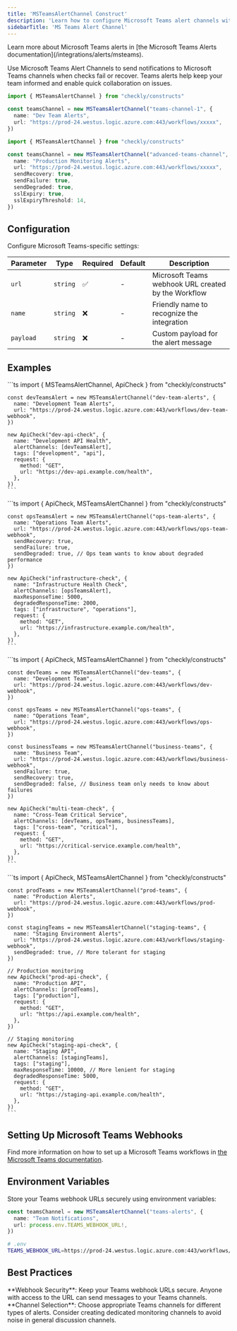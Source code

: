 ```yaml
---
title: 'MSTeamsAlertChannel Construct'
description: 'Learn how to configure Microsoft Teams alert channels with the Checkly CLI.'
sidebarTitle: 'MS Teams Alert Channel'
---
```



<Tip>
Learn more about Microsoft Teams alerts in [the Microsoft Teams Alerts documentation](/integrations/alerts/msteams).
</Tip>

Use Microsoft Teams Alert Channels to send notifications to Microsoft Teams channels when checks fail or recover. Teams alerts help keep your team informed and enable quick collaboration on issues.

<CodeGroup>

```ts Basic Example
import { MSTeamsAlertChannel } from "checkly/constructs"

const teamsChannel = new MSTeamsAlertChannel("teams-channel-1", {
  name: "Dev Team Alerts",
  url: "https://prod-24.westus.logic.azure.com:443/workflows/xxxxx",
})
```

```ts Advanced Example
import { MSTeamsAlertChannel } from "checkly/constructs"

const teamsChannel = new MSTeamsAlertChannel("advanced-teams-channel", {
  name: "Production Monitoring Alerts",
  url: "https://prod-24.westus.logic.azure.com:443/workflows/xxxxx",
  sendRecovery: true,
  sendFailure: true,
  sendDegraded: true,
  sslExpiry: true,
  sslExpiryThreshold: 14,
})
```

</CodeGroup>

## Configuration

<Tabs>
  <Tab title="Microsoft Teams Alert Channel">

Configure Microsoft Teams-specific settings:

| Parameter | Type | Required | Default | Description |
|-----------|------|----------|---------|-------------|
| `url` | `string` | ✅ | - | Microsoft Teams webhook URL created by the Workflow |
| `name` | `string` | ❌ | - | Friendly name to recognize the integration |
| `payload` | `string` | ❌ | - | Custom payload for the alert message |

</Tab>

<Tab title="General Alert Channel">

  <AlertChannelOptionsTable />

</Tab>
</Tabs>

## Examples

<Tabs>
  <Tab title="Development Team">
    ```ts
    import { MSTeamsAlertChannel, ApiCheck } from "checkly/constructs"

    const devTeamsAlert = new MSTeamsAlertChannel("dev-team-alerts", {
      name: "Development Team Alerts",
      url: "https://prod-24.westus.logic.azure.com:443/workflows/dev-team-webhook",
    })

    new ApiCheck("dev-api-check", {
      name: "Development API Health",
      alertChannels: [devTeamsAlert],
      tags: ["development", "api"],
      request: {
        method: "GET",
        url: "https://dev-api.example.com/health",
      },
    })
    ```
  </Tab>

  <Tab title="Operations Team">
    ```ts
    import { ApiCheck, MSTeamsAlertChannel } from "checkly/constructs"

    const opsTeamsAlert = new MSTeamsAlertChannel("ops-team-alerts", {
      name: "Operations Team Alerts",
      url: "https://prod-24.westus.logic.azure.com:443/workflows/ops-team-webhook",
      sendRecovery: true,
      sendFailure: true,
      sendDegraded: true, // Ops team wants to know about degraded performance
    })

    new ApiCheck("infrastructure-check", {
      name: "Infrastructure Health Check",
      alertChannels: [opsTeamsAlert],
      maxResponseTime: 5000,
      degradedResponseTime: 2000,
      tags: ["infrastructure", "operations"],
      request: {
        method: "GET",
        url: "https://infrastructure.example.com/health",
      },
    })
    ```
  </Tab>

  <Tab title="Multi-Team Notifications">
    ```ts
    import { ApiCheck, MSTeamsAlertChannel } from "checkly/constructs"

    const devTeams = new MSTeamsAlertChannel("dev-teams", {
      name: "Development Team",
      url: "https://prod-24.westus.logic.azure.com:443/workflows/dev-webhook",
    })

    const opsTeams = new MSTeamsAlertChannel("ops-teams", {
      name: "Operations Team",
      url: "https://prod-24.westus.logic.azure.com:443/workflows/ops-webhook",
    })

    const businessTeams = new MSTeamsAlertChannel("business-teams", {
      name: "Business Team",
      url: "https://prod-24.westus.logic.azure.com:443/workflows/business-webhook",
      sendFailure: true,
      sendRecovery: true,
      sendDegraded: false, // Business team only needs to know about failures
    })

    new ApiCheck("multi-team-check", {
      name: "Cross-Team Critical Service",
      alertChannels: [devTeams, opsTeams, businessTeams],
      tags: ["cross-team", "critical"],
      request: {
        method: "GET",
        url: "https://critical-service.example.com/health",
      },
    })
    ```
  </Tab>

  <Tab title="Environment-Specific">
    ```ts
    import { ApiCheck, MSTeamsAlertChannel } from "checkly/constructs"

    const prodTeams = new MSTeamsAlertChannel("prod-teams", {
      name: "Production Alerts",
      url: "https://prod-24.westus.logic.azure.com:443/workflows/prod-webhook",
    })

    const stagingTeams = new MSTeamsAlertChannel("staging-teams", {
      name: "Staging Environment Alerts",
      url: "https://prod-24.westus.logic.azure.com:443/workflows/staging-webhook",
      sendDegraded: true, // More tolerant for staging
    })

    // Production monitoring
    new ApiCheck("prod-api-check", {
      name: "Production API",
      alertChannels: [prodTeams],
      tags: ["production"],
      request: {
        method: "GET",
        url: "https://api.example.com/health",
      },
    })

    // Staging monitoring
    new ApiCheck("staging-api-check", {
      name: "Staging API",
      alertChannels: [stagingTeams],
      tags: ["staging"],
      maxResponseTime: 10000, // More lenient for staging
      degradedResponseTime: 5000,
      request: {
        method: "GET",
        url: "https://staging-api.example.com/health",
      },
    })
    ```
  </Tab>
</Tabs>

## Setting Up Microsoft Teams Webhooks

Find more information on how to set up a Microsoft Teams workflows in [the Microsoft Teams documentation](/integrations/alerts/msteams).

## Environment Variables

Store your Teams webhook URLs securely using environment variables:

```ts
const teamsChannel = new MSTeamsAlertChannel("teams-alerts", {
  name: "Team Notifications",
  url: process.env.TEAMS_WEBHOOK_URL!,
})
```

```bash
# .env
TEAMS_WEBHOOK_URL=https://prod-24.westus.logic.azure.com:443/workflows/xxxxx
```

## Best Practices

<Warning>
**Webhook Security**: Keep your Teams webhook URLs secure. Anyone with access to the URL can send messages to your Teams channels.
</Warning>

<Info>
**Channel Selection**: Choose appropriate Teams channels for different types of alerts. Consider creating dedicated monitoring channels to avoid noise in general discussion channels.
</Info>
